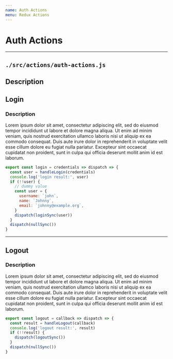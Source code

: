 ```yaml
---
name: Auth Actions
menu: Redux Actions
---
```


# Auth Actions
---
## `./src/actions/auth-actions.js`
## Description


## Login
### Description
Lorem ipsum dolor sit amet, consectetur adipiscing elit, sed do eiusmod tempor incididunt ut labore et dolore magna aliqua. Ut enim ad minim veniam, quis nostrud exercitation ullamco laboris nisi ut aliquip ex ea commodo consequat. Duis aute irure dolor in reprehenderit in voluptate velit esse cillum dolore eu fugiat nulla pariatur. Excepteur sint occaecat cupidatat non proident, sunt in culpa qui officia deserunt mollit anim id est laborum.
```js
export const login = credentials => dispatch => {
  const user = handleLogin(credentials)
  console.log('login result:', user)
  if (!!user) {
    // dummy value
    const user = {
      username: `john`,
      name: `Johnny`,
      email: `johnny@example.org`,
    }
    dispatch(loginSync(user))
  }
  dispatch(nullSync())
}
```



---

## Logout
### Description
Lorem ipsum dolor sit amet, consectetur adipiscing elit, sed do eiusmod tempor incididunt ut labore et dolore magna aliqua. Ut enim ad minim veniam, quis nostrud exercitation ullamco laboris nisi ut aliquip ex ea commodo consequat. Duis aute irure dolor in reprehenderit in voluptate velit esse cillum dolore eu fugiat nulla pariatur. Excepteur sint occaecat cupidatat non proident, sunt in culpa qui officia deserunt mollit anim id est laborum.
```js
export const logout = callback => dispatch => {
  const result = handleLogout(callback)
  console.log('logout result:', result)
  if (!!result) {
    dispatch(logoutSync())
  }
  dispatch(nullSync())
}
```